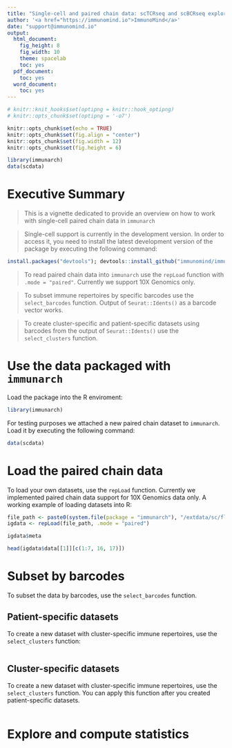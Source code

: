 ```yaml
---
title: "Single-cell and paired chain data: scTCRseq and scBCRseq exploration"
author: '<a href="https://immunomind.io">ImmunoMind</a>'
date: "support@immunomind.io"
output:
  html_document:
    fig_height: 8
    fig_width: 10
    theme: spacelab
    toc: yes
  pdf_document:
    toc: yes
  word_document:
    toc: yes
---
```



<!--
%\VignetteEngine{knitr::rmarkdown}
%\VignetteIndexEntry{Working with data in immunarch}
%\VignettePackage{immunarch}
-->



```r
# knitr::knit_hooks$set(optipng = knitr::hook_optipng)
# knitr::opts_chunk$set(optipng = '-o7')

knitr::opts_chunk$set(echo = TRUE)
knitr::opts_chunk$set(fig.align = "center")
knitr::opts_chunk$set(fig.width = 12)
knitr::opts_chunk$set(fig.height = 6)

library(immunarch)
data(scdata)
```


# Executive Summary

> This is a vignette dedicated to provide an overview on how to work with single-cell paired chain data in `immunarch`

> Single-cell support is currently in the development version. In order to access it, you need to install the latest development version of the package  by executing the following command: 

```r
install.packages("devtools"); devtools::install_github("immunomind/immunarch", ref="dev")
```

> To read paired chain data into `immunarch` use the `repLoad` function with `.mode = "paired"`. Currently we support 10X Genomics only.

> To subset immune repertoires by specific barcodes use the `select_barcodes` function. Output of `Seurat::Idents()` as a barcode vector works.

> To create cluster-specific and patient-specific datasets using barcodes from the output of `Seurat::Idents()` use the `select_clusters` function.


# Use the data packaged with `immunarch`

Load the package into the R enviroment:
```r
library(immunarch)
```

For testing purposes we attached a new paired chain dataset to `immunarch`. Load it by executing the following command:

```r
data(scdata)
```

# Load the paired chain data

To load your own datasets, use the `repLoad` function. Currently we implemented paired chain data support for 10X Genomics data only. A working example of loading datasets into R:

```r
file_path <- paste0(system.file(package = "immunarch"), "/extdata/sc/flu.csv.gz")
igdata <- repLoad(file_path, .mode = "paired")

igdata$meta

head(igdata$data[[1]][c(1:7, 16, 17)])
```

# Subset by barcodes

To subset the data by barcodes, use the `select_barcodes` function.

## Patient-specific datasets

To create a new dataset with cluster-specific immune repertoires, use the `select_clusters` function:

```r
```

## Cluster-specific datasets

To create a new dataset with cluster-specific immune repertoires, use the `select_clusters` function. You can apply this function after you created patient-specific datasets.

```r
```

# Explore and compute statistics

